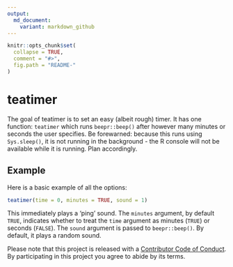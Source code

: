 ```yaml
---
output:
  md_document:
    variant: markdown_github
---
```


<!-- README.md is generated from README.Rmd. Please edit that file -->

```r
knitr::opts_chunk$set(
  collapse = TRUE,
  comment = "#>",
  fig.path = "README-"
)
```

# teatimer

The goal of teatimer is to set an easy (albeit rough) timer. It has one function: `teatimer` which runs
`beepr::beep()` after however many minutes or seconds the user specifies. 
Be forewarned: because this runs using `Sys.sleep()`, it is not running in the background - the R console will 
not be available while it is running. Plan accordingly.

## Example

Here is a basic example of all the options: 

```r
teatimer(time = 0, minutes = TRUE, sound = 1)
```

This immediately plays a 'ping' sound. The `minutes` argument, by default `TRUE`, indicates whether to treat the 
`time` argument as minutes (`TRUE`) or seconds (`FALSE`). The `sound` argument is passed to `beepr::beep()`. 
By default, it plays a random sound.

Please note that this project is released with a [Contributor Code of Conduct](CONDUCT.md). By participating in this project you agree to abide by its terms.

